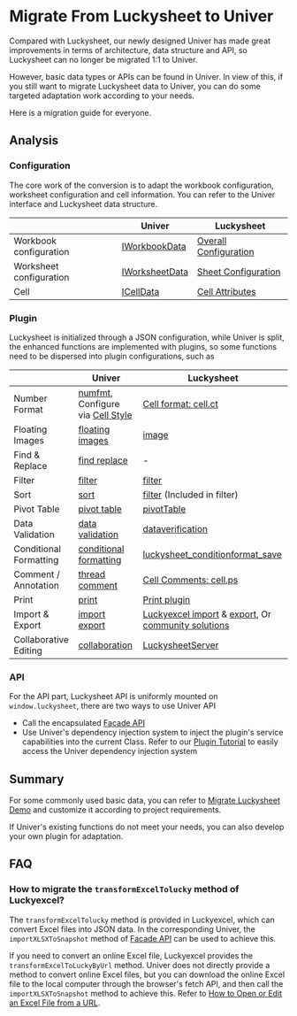 
# Migrate From Luckysheet to Univer

<BadgeGroup values={[UniverTypes.SHEET]} value={UniverTypes.SHEET} />

Compared with Luckysheet, our newly designed Univer has made great improvements in terms of architecture, data structure and API, so Luckysheet can no longer be migrated 1:1 to Univer.

However, basic data types or APIs can be found in Univer. In view of this, if you still want to migrate Luckysheet data to Univer, you can do some targeted adaptation work according to your needs.

Here is a migration guide for everyone.

## Analysis

### Configuration

The core work of the conversion is to adapt the workbook configuration, worksheet configuration and cell information. You can refer to the Univer interface and Luckysheet data structure.

| | Univer | Luckysheet |
|-------|----------------|------------|
| Workbook configuration | [IWorkbookData](/typedoc/@univerjs/core/interfaces/IWorkbookData) | [Overall Configuration](https://dream-num.github.io/LuckysheetDocs/guide/config.html) |
| Worksheet configuration | [IWorksheetData](/typedoc/@univerjs/core/interfaces/IWorksheetData) | [Sheet Configuration](https://dream-num.github.io/LuckysheetDocs/guide/sheet.html) |
| Cell | [ICellData](/guides/sheet/getting-started/cell-data) | [Cell Attributes](https://dream-num.github.io/LuckysheetDocs/guide/cell.html) |

### Plugin

Luckysheet is initialized through a JSON configuration, while Univer is split, the enhanced functions are implemented with plugins, so some functions need to be dispersed into plugin configurations, such as

| | Univer | Luckysheet |
|-------|----------------|------------|
| Number Format | [numfmt](/guides/sheet/features/numfmt), Configure via [Cell Style](/guides/sheet/getting-started/cell-data#cell-style)  | [Cell format: cell.ct](https://dream-num.github.io/LuckysheetDocs/guide/cell.html#cell-format)  |
| Floating Images | [floating images](/guides/sheet/features/floating-images) | [image](https://dream-num.github.io/LuckysheetDocs/guide/sheet.html#image)      |
| Find & Replace | [find replace](/guides/sheet/features/find-replace) | -      |
| Filter | [filter](/guides/sheet/features/filter) | [filter](https://dream-num.github.io/LuckysheetDocs/guide/sheet.html#filter)      |
| Sort | [sort](/guides/sheet/features/sort) | [filter](https://dream-num.github.io/LuckysheetDocs/guide/sheet.html#filter) (Included in filter)      |
| Pivot Table | [pivot table](/guides/sheet/features/pivot-table) | [pivotTable](https://dream-num.github.io/LuckysheetDocs/guide/sheet.html#pivottable)      |
| Data Validation | [data validation](/guides/sheet/features/data-validation) | [dataverification](https://dream-num.github.io/LuckysheetDocs/zh/guide/sheet.html#dataverification)      |
| Conditional Formatting | [conditional formatting](/guides/sheet/features/conditional-formatting)  | [luckysheet_conditionformat_save](https://dream-num.github.io/LuckysheetDocs/guide/sheet.html#luckysheet-conditionformat-save)  |
| Comment / Annotation | [thread comment](/guides/sheet/features/thread-comment)  | [Cell Comments: cell.ps](https://dream-num.github.io/LuckysheetDocs/zh/guide/cell.html#%E5%9F%BA%E6%9C%AC%E5%8D%95%E5%85%83%E6%A0%BC)  |
| Print | [print](/guides/sheet/features/print)  | [Print plugin](https://github.com/dream-num/Luckysheet/wiki/Plugin:-Print)  |
| Import & Export | [import export](/guides/sheet/features/import-export) | [Luckyexcel import](https://github.com/dream-num/Luckyexcel) & [export](https://github.com/dream-num/Luckysheet/wiki/Plugin:-Export-XLSX), Or [community solutions](https://dream-num.github.io/LuckysheetDocs/guide/FAQ.html#how-to-import-and-export-excel)      |
| Collaborative Editing | [collaboration](/guides/sheet/features/collaboration) | [LuckysheetServer](https://github.com/dream-num/LuckysheetServer)      |

### API

For the API part, Luckysheet API is uniformly mounted on `window.luckysheet`, there are two ways to use Univer API

- Call the encapsulated [Facade API](/guides/sheet/facade/facade)
- Use Univer's dependency injection system to inject the plugin's service capabilities into the current Class. Refer to our [Plugin Tutorial](/guides/sheet/tutorials/csv-import-plugin/) to easily access the Univer dependency injection system

## Summary

For some commonly used basic data, you can refer to [Migrate Luckysheet Demo](/playground?title=Migrate%20Luckysheet) and customize it according to project requirements.

If Univer's existing functions do not meet your needs, you can also develop your own plugin for adaptation.

## FAQ

### How to migrate the `transformExcelTolucky` method of Luckyexcel?

The `transformExcelTolucky` method is provided in Luckyexcel, which can convert Excel files into JSON data. In the corresponding Univer, the `importXLSXToSnapshot` method of [Facade API](/guides/sheet/facade/sheet-api#import-xlsx-and-get-workbook-data) can be used to achieve this.

If you need to convert an online Excel file, Luckyexcel provides the `transformExcelToLuckyByUrl` method. Univer does not directly provide a method to convert online Excel files, but you can download the online Excel file to the local computer through the browser's fetch API, and then call the `importXLSXToSnapshot` method to achieve this. Refer to [How to Open or Edit an Excel File from a URL](/guides/sheet/features/import-export#how-to-open-or-edit-an-excel-file-from-a-url).